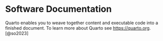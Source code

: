 # Software Documentation {.unnumbered}

Quarto enables you to weave together content and executable code into a finished document. To learn more about Quarto see <https://quarto.org>. [@so2023]
